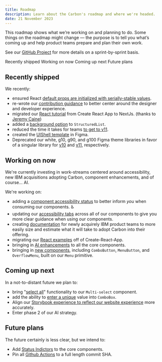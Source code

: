 ```yaml
---
title: Roadmap
description: Learn about the Carbon's roadmap and where we're headed.
date: 21 November 2023
---
```


<PageDescription>

This roadmap shows what we’re working on and planning to do. Some things on the
roadmap might change — the purpose is to tell you what’s coming up and help
product teams prepare and plan their own work.

</PageDescription>

See our
[GitHub Project](https://github.com/orgs/carbon-design-system/projects/39/views/12)
for more details on a sprint-by-sprint basis.

<AnchorLinks>
  <AnchorLink>Recently shipped</AnchorLink>
  <AnchorLink>Working on now</AnchorLink>
  <AnchorLink>Coming up next</AnchorLink>
  <AnchorLink>Future plans</AnchorLink>
</AnchorLinks>

## Recently shipped

We recently:

- ensured React
  [default props are initialized with serially-stable values](https://github.com/carbon-design-system/carbon/issues/10777).
- re-wrote our
  [contribution guidance](https://carbondesignsystem.com/contributing/get-started/)
  to better center around the designer and developer experience.
- migrated our
  [React tutorial](https://carbondesignsystem.com/developing/react-tutorial/overview/)
  from Create React App to NextJs. (thanks to
  [Jeremy Caine](https://www.linkedin.com/in/jeremycaine/))
- added a
  [background option](https://deploy-preview-14726--v11-carbon-react.netlify.app/?path=/story/components-structuredlist--with-background-layer)
  to `StructuredList`.
- reduced the time it takes for teams
  [to get to v11](https://github.com/carbon-design-system/carbon/issues/13696).
- created the
  [UIShell template](<https://www.figma.com/file/YAnB1jKx0yCUL29j6uSLpg/(v11)-All-themes---Carbon-Design-System?type=design&node-id=1756-1439&mode=design&t=URumHdfZA3venBCS-0>)
  in Figma.
- Deprecated our white, g10, g90, and g100 Figma theme libraries in favor of a
  singular library for
  [v10](<https://www.figma.com/file/Vzz8k68Pqk5HfaTdQOQrGu/(v10)-All-themes---Carbon-Design-System?type=design&mode=design&t=EKRzSDn1uk96FJZs-0>)
  and
  [v11](<https://www.figma.com/file/YAnB1jKx0yCUL29j6uSLpg/(v11)-All-themes---Carbon-Design-System?type=design&node-id=58-2763&mode=design&t=oaAmSxPVT5FUoN3F-0>),
  respectively.

## Working on now

We're currently investing in work-streams centered around accessibility, new IBM
acquisitions adopting Carbon, component enhancements, and of course... AI.

We're working on:

- adding a
  [component accessibility status](https://github.com/carbon-design-system/carbon/issues/13745)
  to better inform _you_ when consuming our components. ♿
- updating our
  [accessibility tabs](https://github.com/carbon-design-system/carbon/issues/13521)
  across all of our components to give you more clear guidance when using our
  components.
- creating
  [documentation](https://github.com/carbon-design-system/carbon/issues/14009)
  for newly acquirely IBM product teams to more easily size and estimate what it
  will take to adopt Carbon into their offering.
- migrating our
  [React examples](https://github.com/carbon-design-system/carbon/issues/13637)
  off of Create-React-App.
- bringing in
  [AI enhancements](https://github.com/carbon-design-system/carbon/issues/15097)
  to all the core components.
- bringing in
  [new components](https://github.com/carbon-design-system/carbon-website/issues/3563),
  including `ComboButton`, `MenuButton`, and `OverflowMenu`, built on our `Menu`
  primitive.

## Coming up next

In a not-to-distant future we plan to:

- bring
  "[select all](https://github.com/carbon-design-system/carbon/issues/4593)"
  functionality to our `Multi-select` component.
- add the ability to
  [enter a unique](https://github.com/carbon-design-system/carbon/issues/6102)
  value into `ComboBox`.
- Align our
  [Storybook experience to reflect our website experience](https://github.com/carbon-design-system/carbon/issues/12947)
  more accurately.
- Enter phase 2 of our AI strategy.

## Future plans

The future certainly is less clear, but we intend to:

- Add
  [Status Indictors](https://github.com/carbon-design-system/carbon/issues/13429)
  to the core components.
- Pin all
  [Github Actions](https://github.com/carbon-design-system/carbon/issues/14052)
  to a full length commit SHA.
